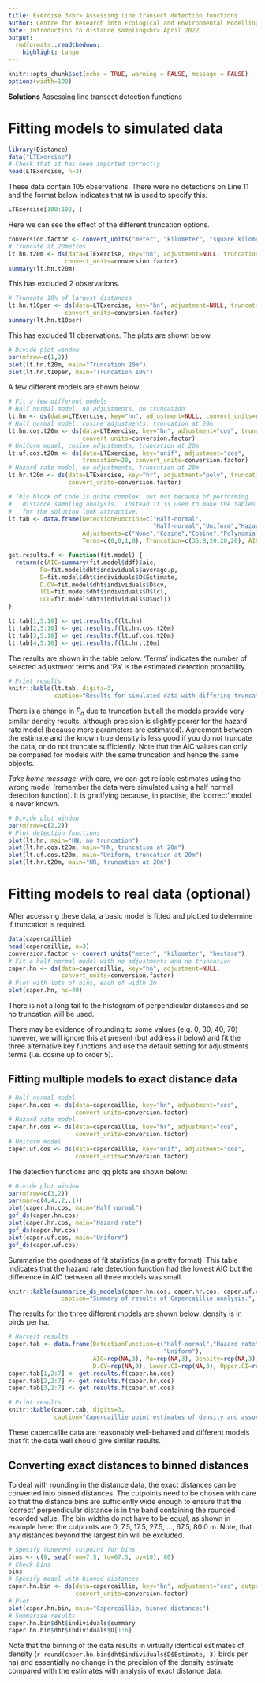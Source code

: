 ---
title: Exercise 3<br> Assessing line transect detection functions
author: Centre for Research into Ecological and Environmental Modelling <br> **University of St Andrews**
date: Introduction to distance sampling<br> April 2022
output: 
  rmdformats::readthedown:
    highlight: tango
---

```{r setup, include=FALSE}
knitr::opts_chunk$set(echo = TRUE, warning = FALSE, message = FALSE)
options(width=100)
```

<div class="alert  alert-success">
  <strong>Solutions</strong> Assessing line transect detection functions
</div>

# Fitting models to simulated data

```{r, echo=TRUE, eval=TRUE, message=FALSE}
library(Distance)
data("LTExercise")
# Check that it has been imported correctly
head(LTExercise, n=3)
```

These data contain 105 observations. There were no detections on Line 11 and the format below indicates that `NA` is used to specify this. 

```{r}
LTExercise[100:102, ]
```

Here we can see the effect of the different truncation options.

```{r, message=FALSE}
conversion.factor <- convert_units("meter", "kilometer", "square kilometer")
# Truncate at 20metres
lt.hn.t20m <- ds(data=LTExercise, key="hn", adjustment=NULL, truncation=20, 
                convert_units=conversion.factor)
summary(lt.hn.t20m)
```

This has excluded 2 observations. 

```{r, message=FALSE}
# Truncate 10% of largest distances
lt.hn.t10per <- ds(data=LTExercise, key="hn", adjustment=NULL, truncation="10%", 
                convert_units=conversion.factor)
summary(lt.hn.t10per)
```

This has excluded 11 observations. The plots are shown below.

```{r, echo=TRUE, eval=TRUE}
# Divide plot window
par(mfrow=c(1,2))
plot(lt.hn.t20m, main="Truncation 20m")
plot(lt.hn.t10per, main="Truncation 10%")
```

A few different models are shown below.  

```{r, echo=TRUE, eval=TRUE, message=FALSE}
# Fit a few different models
# Half normal model, no adjustments, no truncation
lt.hn <- ds(data=LTExercise, key="hn", adjustment=NULL, convert_units=conversion.factor)
# Half normal model, cosine adjustments, truncation at 20m
lt.hn.cos.t20m <- ds(data=LTExercise, key="hn", adjustment="cos", truncation=20, 
                     convert_units=conversion.factor)
# Uniform model, cosine adjustments, truncation at 20m
lt.uf.cos.t20m <- ds(data=LTExercise, key="unif", adjustment="cos", 
                     truncation=20, convert_units=conversion.factor)
# Hazard rate model, no adjustments, truncation at 20m
lt.hr.t20m <- ds(data=LTExercise, key="hr", adjustment="poly", truncation=20,
                 convert_units=conversion.factor)
```

```{r, echo=FALSE, eval=TRUE}
# This block of code is quite complex, but not because of performing
#   distance sampling analysis.  Instead it is used to make the tables
#   for the solution look attractive.
lt.tab <- data.frame(DetectionFunction=c("Half-normal",
                                         "Half-normal","Uniform","Hazard rate"),
                     Adjustments=c("None","Cosine","Cosine","Polynomial"), 
                     Terms=c(0,0,1,0), Truncation=c(35.8,20,20,20), AIC=rep(NA,4), Pa=rep(NA,4), Density=rep(NA,4), D.CV=rep(NA,4), Lower.CI=rep(NA,4), Upper.CI=rep(NA,4))

get.results.f <- function(fit.model) {   
  return(c(AIC=summary(fit.model$ddf)$aic,
         Pa=fit.model$dht$individuals$average.p,
         D=fit.model$dht$individuals$D$Estimate,
         D.CV=fit.model$dht$individuals$D$cv,
         lCL=fit.model$dht$individuals$D$lcl,
         uCL=fit.model$dht$individuals$D$ucl))
}

lt.tab[1,5:10] <- get.results.f(lt.hn)
lt.tab[2,5:10] <- get.results.f(lt.hn.cos.t20m)
lt.tab[3,5:10] <- get.results.f(lt.uf.cos.t20m)
lt.tab[4,5:10] <- get.results.f(lt.hr.t20m)
```

The results are shown in the table below: 'Terms' indicates the number of selected adjustment terms and 'Pa' is the estimated detection probability. 

```{r, echo=FALSE, eval=TRUE}
# Print results
knitr::kable(lt.tab, digits=3,
             caption="Results for simulated data with differing truncation and detection functions.")
```

There is a change in $\hat P_a$ due to truncation but all the models provide very similar density results, although precision is slightly poorer for the hazard rate model (because more parameters are estimated). Agreement between the estimate and the known true density is less good if you do not truncate the data, or do not truncate sufficiently. Note that the AIC values can only be compared for models with the same truncation and hence the same objects. 

*Take home message:* with care, we can get reliable estimates using the wrong model (remember the data were simulated using a half normal detection function). It is gratifying because, in practise, the 'correct' model is never known.

```{r, echo=TRUE, eval=TRUE}
# Divide plot window
par(mfrow=c(2,2))
# Plot detection functions
plot(lt.hn, main="HN, no truncation")
plot(lt.hn.cos.t20m, main="HN, truncation at 20m")
plot(lt.uf.cos.t20m, main="Uniform, truncation at 20m")
plot(lt.hr.t20m, main="HR, truncation at 20m")
```

# Fitting models to real data (optional)

After accessing these data, a basic model is fitted and plotted to determine if truncation is required. 

```{r, fig.height=4, fig.width=4, message=FALSE}
data(capercaillie)
head(capercaillie, n=3)
conversion.factor <- convert_units("meter", "kilometer", "hectare")
# Fit a half normal model with no adjustments and no truncation
caper.hn <- ds(data=capercaillie, key="hn", adjustment=NULL, 
               convert_units=conversion.factor)
# Plot with lots of bins, each of width 2m
plot(caper.hn, nc=40)
```

There is not a long tail to the histogram of perpendicular distances and so no truncation will be used. 

There may be evidence of rounding to some values (e.g. 0, 30, 40, 70) however, we will ignore this at present (but address it below) and fit the three alternative key functions and use the default setting for adjustments terms (i.e. cosine up to order 5). 

## Fitting multiple models to exact distance data

```{r, message=FALSE}
# Half normal model 
caper.hn.cos <- ds(data=capercaillie, key="hn", adjustment="cos",
                   convert_units=conversion.factor)
# Hazard rate model  
caper.hr.cos <- ds(data=capercaillie, key="hr", adjustment="cos",
                   convert_units=conversion.factor)
# Uniform model  
caper.uf.cos <- ds(data=capercaillie, key="unif", adjustment="cos",
                   convert_units=conversion.factor)
```

The detection functions and qq plots are shown below:

```{r, echo=TRUE, eval=TRUE, results="hide"}
# Divide plot window
par(mfrow=c(3,2))
par(mar=c(4,4,.2,.1))
plot(caper.hn.cos, main="Half normal")
gof_ds(caper.hn.cos)
plot(caper.hr.cos, main="Hazard rate")
gof_ds(caper.hr.cos)
plot(caper.uf.cos, main="Uniform")
gof_ds(caper.uf.cos)
```

Summarise the goodness of fit statistics (in a pretty format). This table indicates that the hazard rate detection function had the lowest AIC but the difference in AIC between all three models was small. 

```{r}
knitr::kable(summarize_ds_models(caper.hn.cos, caper.hr.cos, caper.uf.cos, output="plain"),
               caption="Summary of results of Capercaillie analysis.", digits = 3)
```

The results for the three different models are shown below: density is in birds per ha.  

```{r, echo=FALSE, eval=TRUE}
# Harvest results
caper.tab <- data.frame(DetectionFunction=c("Half-normal","Hazard rate",
                                            "Uniform"), 
                        AIC=rep(NA,3), Pa=rep(NA,3), Density=rep(NA,3), 
                        D.CV=rep(NA,3), Lower.CI=rep(NA,3), Upper.CI=rep(NA,3))
caper.tab[1,2:7] <- get.results.f(caper.hn.cos)
caper.tab[2,2:7] <- get.results.f(caper.hr.cos)
caper.tab[3,2:7] <- get.results.f(caper.uf.cos)

# Print results
knitr::kable(caper.tab, digits=3,
             caption="Capercaillie point estimates of density and associated measures of precision.")
```

These capercaillie data are reasonably well-behaved and different models that fit the data well should give similar results. 

## Converting exact distances to binned distances

To deal with rounding in the distance data, the exact distances can be converted into binned distances. The cutpoints need to be chosen with care so that the distance bins are sufficiently wide enough to ensure that the 'correct' perpendicular distance is in the band containing the rounded recorded value. The bin widths do not have to be equal, as shown in example here: the cutpoints are 0, 7.5, 17.5, 27.5, ..., 67.5, 80.0 m. Note, that any distances beyond the largest bin will be excluded.

```{r, echo=TRUE, eval=TRUE, fig.width=5, fig.height=4, message=FALSE}
# Specify (uneven) cutpoint for bins
bins <- c(0, seq(from=7.5, to=67.5, by=10), 80)
# Check bins
bins
# Specify model with binned distances
caper.hn.bin <- ds(data=capercaillie, key="hn", adjustment="cos", cutpoints=bins,
                   convert_units=conversion.factor)
# Plot
plot(caper.hn.bin, main="Capercaillie, binned distances")
# Summarise results
caper.hn.bin$dht$individuals$summary
caper.hn.bin$dht$individuals$D[1:6]
```

Note that the binning of the data results in virtually identical estimates of density (`r round(caper.hn.bin$dht$individuals$D$Estimate, 3)` birds per ha) and essentially no change in the precision of the density estimate compared with the estimates with analysis of exact distance data.